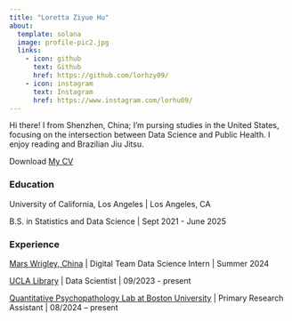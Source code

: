 ```yaml
---
title: "Loretta Ziyue Hu"
about:
  template: solana
  image: profile-pic2.jpg
  links:
    - icon: github
      text: Github
      href: https://github.com/lorhzy09/
    - icon: instagram
      text: Instagram
      href: https://www.instagram.com/lorhu09/
---
```


Hi there! I from Shenzhen, China; I'm pursing studies in the United States, focusing on the intersection between Data Science and Public Health. I enjoy reading and Brazilian Jiu Jitsu.

Download [My CV](/hu_loretta_cv.pdf)

### Education

University of California, Los Angeles \| Los Angeles, CA

B.S. in Statistics and Data Science \| Sept 2021 - June 2025

### Experience

[Mars Wrigley, China](https://www.mars.com/) \| Digital Team Data Science Intern \| Summer 2024

[UCLA Library](https://www.library.ucla.edu/about/programs/ucla-library-datasquad/) \| Data Scientist \| 09/2023 - present

[Quantitative Psychopathology Lab at Boston University](https://sites.google.com/bu.edu/qpl/home) \| Primary Research Assistant \| 08/2024 -- present
